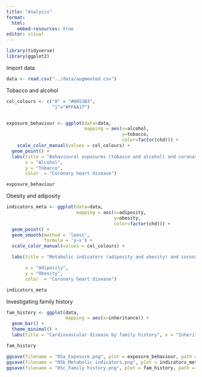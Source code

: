 ```yaml
---
title: "Analysis"
format:
  html:
    embed-resources: true
editor: visual
---
```


```r
library(tidyverse)
library(ggplot2)
```

Import data

```r
data <- read.csv("../data/augmented.csv")
```

Tobacco and alcohol

```r
col_colours <- c("0" = "#0053B3", 
                 "1"="#FFAA17")


exposure_behaviour <- ggplot(data=data,
                             mapping = aes(x=alcohol,
                                           y=tobacco,
                                           color=factor(chd))) +
    scale_color_manual(values = col_colours) +
  geom_point() +
  labs(title = "Behavioural exposures (tobacco and alcohol) and coronary heart disease", 
       x = "Alcohol", 
       y = "Tobacco", 
       color  = "Coronary heart disease")

exposure_behaviour

```

Obesity and adiposity

```r

indicators_meta <- ggplot(data=data,
                          mapping = aes(x=adiposity,
                                        y=obesity,
                                        color=factor(chd))) +
  geom_point() + 
  geom_smooth(method = 'loess', 
              formula = 'y~x') + 
  scale_color_manual(values = col_colours) +

  labs(title = "Metabolic indicators (adiposity and obesity) and coronary heart disease", 

       x = "Adiposity", 
       y = "Obesity", 
       color  = "Coronary heart disease")

indicators_meta

```

Investigating family history

```r

fam_history <- ggplot(data,
                      mapping = aes(x=inheritance)) +
  geom_bar() +
  theme_minimal() +
  labs(title = "Cardiovascular disease by family history", x = "Inheritance pattern", y = "Count")

fam_history


```

```r

ggsave(filename = "05a_Exposure.png", plot = exposure_behaviour, path = "../results/")
ggsave(filename = "05b_Metabolic indicators.png", plot = indicators_meta, path = "../results/")
ggsave(filename = "05c_Family history.png", plot = fam_history, path = "../results/")

```

